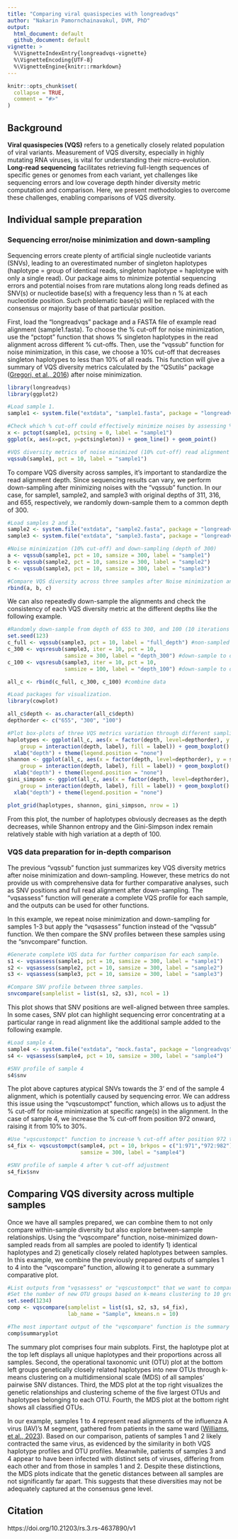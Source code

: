 ```yaml
---
title: "Comparing viral quasispecies with longreadvqs"
author: "Nakarin Pamornchainavakul, DVM, PhD"
output:
  html_document: default
  github_document: default
vignette: >
  %\VignetteIndexEntry{longreadvqs-vignette}
  %\VignetteEncoding{UTF-8}
  %\VignetteEngine{knitr::rmarkdown}
---
```


```r
knitr::opts_chunk$set(
  collapse = TRUE,
  comment = "#>"
)
```

## Background

**Viral quasispecies (VQS)** refers to a genetically closely related population of viral variants. Measurement of VQS diversity, especially in highly mutating RNA viruses, is vital for understanding their micro-evolution. **Long-read sequencing** facilitates retrieving full-length sequences of specific genes or genomes from each variant, yet challenges like sequencing errors and low coverage depth hinder diversity metric computation and comparison. Here, we present methodologies to overcome these challenges, enabling comparisons of VQS diversity.

## Individual sample preparation

### Sequencing error/noise minimization and down-sampling

Sequencing errors create plenty of artificial single nucleotide variants (SNVs), leading to an overestimated number of singleton haplotypes (haplotype = group of identical reads, singleton haplotype = haplotype with only a single read). Our package aims to minimize potential sequencing errors and potential noises from rare mutations along long reads defined as SNV(s) or nucleotide base(s) with a frequency less than n % at each nucleotide position. Such problematic base(s) will be replaced with the consensus or majority base of that particular position.

First, load the "longreadvqs" package and a FASTA file of example read alignment (sample1.fasta). To choose the % cut-off for noise minimization, use the "pctopt" function that shows % singleton haplotypes in the read alignment across different % cut-offs. Then, use the "vqssub" function for noise minimization, in this case, we choose a 10% cut-off that decreases singleton haplotypes to less than 10% of all reads. This function will give a summary of VQS diversity metrics calculated by the "QSutils" package ([Gregori, et al., 2016](https://doi.org/10.1016/j.virol.2016.03.017)) after noise minimization.

```r
library(longreadvqs)
library(ggplot2)

#Load sample 1.
sample1 <- system.file("extdata", "sample1.fasta", package = "longreadvqs")
```
```r
#Check which % cut-off could effectively minimize noises by assessing % singleton haplotypes.
x <- pctopt(sample1, pctsing = 0, label = "sample1")
ggplot(x, aes(x=pct, y=pctsingleton)) + geom_line() + geom_point()
```
```r
#VQS diversity metrics of noise minimized (10% cut-off) read alignment
vqssub(sample1, pct = 10, label = "sample1")
```

To compare VQS diversity across samples, it's important to standardize the read alignment depth. Since sequencing results can vary, we perform down-sampling after minimizing noises with the "vqssub" function. In our case, for sample1, sample2, and sample3 with original depths of 311, 316, and 655, respectively, we randomly down-sample them to a common depth of 300.

```r
#Load samples 2 and 3.
sample2 <- system.file("extdata", "sample2.fasta", package = "longreadvqs")
sample3 <- system.file("extdata", "sample3.fasta", package = "longreadvqs")

#Noise minimization (10% cut-off) and down-sampling (depth of 300)
a <- vqssub(sample1, pct = 10, samsize = 300, label = "sample1")
b <- vqssub(sample2, pct = 10, samsize = 300, label = "sample2")
c <- vqssub(sample3, pct = 10, samsize = 300, label = "sample3")

#Compare VQS diversity across three samples after Noise minimization and down-sampling.
rbind(a, b, c)
```

We can also repeatedly down-sample the alignments and check the consistency of each VQS diversity metric at the different depths like the following example.

```r
#Randomly down-sample from depth of 655 to 300, and 100 (10 iterations for each sample size).
set.seed(123)
c_full <- vqssub(sample3, pct = 10, label = "full_depth") #non-sampled alignment
c_300 <- vqsresub(sample3, iter = 10, pct = 10, 
                  samsize = 300, label = "depth_300") #down-sample to depth of 300
c_100 <- vqsresub(sample3, iter = 10, pct = 10,
                  samsize = 100, label = "depth_100") #down-sample to depth of 100

all_c <- rbind(c_full, c_300, c_100) #combine data

#Load packages for visualization.
library(cowplot)

all_c$depth <- as.character(all_c$depth)
depthorder <- c("655", "300", "100")

#Plot box-plots of three VQS metrics variation through different sampling depths.
haplotypes <- ggplot(all_c, aes(x = factor(depth, level=depthorder), y = haplotypes, 
	group = interaction(depth, label), fill = label)) + geom_boxplot() + 
  xlab("depth") + theme(legend.position = "none")
shannon <- ggplot(all_c, aes(x = factor(depth, level=depthorder), y = shannon, 
	group = interaction(depth, label), fill = label)) + geom_boxplot() + 
  xlab("depth") + theme(legend.position = "none")
gini_simpson <- ggplot(all_c, aes(x = factor(depth, level=depthorder), y = gini_simpson, 
	group = interaction(depth, label), fill = label)) + geom_boxplot() + 
  xlab("depth") + theme(legend.position = "none")
```
```r
plot_grid(haplotypes, shannon, gini_simpson, nrow = 1)
```

From this plot, the number of haplotypes obviously decreases as the depth decreases, while Shannon entropy and the Gini-Simpson index remain relatively stable with high variation at a depth of 100.

### VQS data preparation for in-depth comparison

The previous "vqssub" function just summarizes key VQS diversity metrics after noise minimization and down-sampling. However, these metrics do not provide us with comprehensive data for further comparative analyses, such as SNV positions and full read alignment after down-sampling. The "vqsassess" function will generate a complete VQS profile for each sample, and the outputs can be used for other functions.

In this example, we repeat noise minimization and down-sampling for samples 1-3 but apply the "vqsassess" function instead of the "vqssub" function. We then compare the SNV profiles between these samples using the "snvcompare" function.

```r
#Generate complete VQS data for further comparison for each sample.
s1 <- vqsassess(sample1, pct = 10, samsize = 300, label = "sample1")
s2 <- vqsassess(sample2, pct = 10, samsize = 300, label = "sample2")
s3 <- vqsassess(sample3, pct = 10, samsize = 300, label = "sample3")
```
```r
#Compare SNV profile between three samples.
snvcompare(samplelist = list(s1, s2, s3), ncol = 1)
```

This plot shows that SNV positions are well-aligned between three samples. In some cases, SNV plot can highlight sequencing error concentrating at a particular range in read alignment like the additional sample added to the following example.

```r
#Load sample 4.
sample4 <- system.file("extdata", "mock.fasta", package = "longreadvqs")
s4 <- vqsassess(sample4, pct = 10, samsize = 300, label = "sample4")
```
```r
#SNV profile of sample 4
s4$snv
```

The plot above captures atypical SNVs towards the 3' end of the sample 4 alignment, which is potentially caused by sequencing error. We can address this issue using the "vqscustompct" function, which allows us to adjust the % cut-off for noise minimization at specific range(s) in the alignment. In the case of sample 4, we increase the % cut-off from position 972 onward, raising it from 10% to 30%.

```r
#Use "vqscustompct" function to increase % cut-off after position 972 to 30%.
s4_fix <- vqscustompct(sample4, pct = 10, brkpos = c("1:971","972:982"), lspct = c(10,30), 
                       samsize = 300, label = "sample4")
```
```r
#SNV profile of sample 4 after % cut-off adjustment
s4_fix$snv
```

## Comparing VQS diversity across multiple samples

Once we have all samples prepared, we can combine them to not only compare within-sample diversity but also explore between-sample relationships. Using the "vqscompare" function, noise-minimized down-sampled reads from all samples are pooled to identify 1) identical haplotypes and 2) genetically closely related haplotypes between samples. In this example, we combine the previously prepared outputs of samples 1 to 4 into the "vqscompare" function, allowing it to generate a summary comparative plot.

```r
#List outputs from "vqsassess" or "vqscustompct" that we want to compare into "vqscompare" function.
#Set the number of new OTU groups based on k-means clustering to 10 groups (kmeans.n = 10).
set.seed(1234)
comp <- vqscompare(samplelist = list(s1, s2, s3, s4_fix),
                   lab_name = "Sample", kmeans.n = 10)
```
```r
#The most important output of the "vqscompare" function is the summary plot.
comp$summaryplot
```

The summary plot comprises four main subplots. First, the haplotype plot at the top left displays all unique haplotypes and their proportions across all samples. Second, the operational taxonomic unit (OTU) plot at the bottom left groups genetically closely related haplotypes into new OTUs through k-means clustering on a multidimensional scale (MDS) of all samples' pairwise SNV distances. Third, the MDS plot at the top right visualizes the genetic relationships and clustering scheme of the five largest OTUs and haplotypes belonging to each OTU. Fourth, the MDS plot at the bottom right shows all classified OTUs.

In our example, samples 1 to 4 represent read alignments of the influenza A virus (IAV)'s M segment, gathered from patients in the same ward ([Williams, et al., 2023](https://doi.org/10.1099/mgen.0.001083)). Based on our comparison, patients of samples 1 and 2 likely contracted the same virus, as evidenced by the similarity in both VQS haplotype profiles and OTU profiles. Meanwhile, patients of samples 3 and 4 appear to have been infected with distinct sets of viruses, differing from each other and from those in samples 1 and 2. Despite these distinctions, the MDS plots indicate that the genetic distances between all samples are not significantly far apart. This suggests that these diversities may not be adequately captured at the consensus gene level.

## Citation

https://doi.org/10.21203/rs.3.rs-4637890/v1
